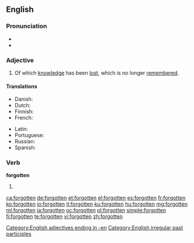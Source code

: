 ==English==

===Pronunciation===
* {{IPA|/ˈfoɻɡɒtən/}}
* {{audio|en-us-forgotten.ogg|Audio (US)}}

===Adjective===
{{en-adj}}

# Of which [[knowledge]] has been [[lost]], which is no longer [[remember]]ed.

====Translations====
{{trans-top|of which knowledge has been lost, which is no longer remembered}}
* Danish: {{t|da|glemt}}
* Dutch: {{t+|nl|vergeten}}
* Finnish: {{t-|fi|unohdettu}}
* French: {{t|fr|oublié}}
{{trans-mid}}
* Latin: {{t|la|oblitus}}
* Portuguese: {{t-|pt|esquecido}}
* Russian: {{t|ru|забытый|tr=zabýtyj}}
* Spanish: {{t-|es|olvidado}}
{{trans-bottom}}

===Verb===
'''forgotten'''

# {{past participle of|[[forget]]}}

[[Category:English adjectives ending in -en]]
[[Category:English irregular past participles]]

[[ca:forgotten]]
[[de:forgotten]]
[[et:forgotten]]
[[el:forgotten]]
[[es:forgotten]]
[[fr:forgotten]]
[[ko:forgotten]]
[[io:forgotten]]
[[it:forgotten]]
[[ku:forgotten]]
[[hu:forgotten]]
[[mg:forgotten]]
[[ml:forgotten]]
[[ja:forgotten]]
[[oc:forgotten]]
[[pl:forgotten]]
[[simple:forgotten]]
[[fi:forgotten]]
[[te:forgotten]]
[[vi:forgotten]]
[[zh:forgotten]]